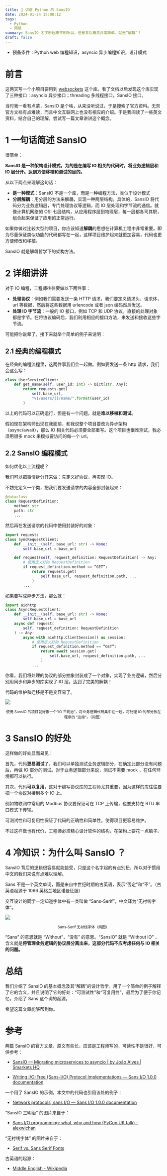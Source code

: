 ```yaml
---
title: 🐍 讲讲 Python 的 SansIO
date: 2024-01-24 15:08:12
tags:
  - Python
  - 网络
summary: SansIO 名字听起来不明所以，但是背后概念非常简单。就是“解耦”！
draft: false
---
```


- 预备条件：Python web 编程知识，asyncio 异步编程知识，设计模式

# 前言

这两天写一个小项目要用到 [websockets](https://websockets.readthedocs.io/en/stable/intro/index.html) 这个库。看了文档以后发现这个库实现了三种接口：asyncio 异步接口；threading 多线程接口，SansIO 接口。

当时我一看有点蒙，SansIO 是个啥，从来没听说过，于是搜索了官方资料。无奈官方文档有点难读，而且中文互联网上也没有相应的介绍。于是我阅读了一些英文资料，结合自己的理解，尝试写一篇文章讲讲这个概念。

# 1 一句话简述 SansIO

很简单：

**SansIO 是一种架构设计模式，为的是在编写 IO 相关的代码时，将业务逻辑层和 IO 层分开。达到方便移植和测试的目的。**

从以下两点来理解这句话：

- **是一种模式**：SansIO 不是一个库，而是一种编程方法，类似于设计模式
- **分层解耦**：用分层的方法来解耦，实现一种两层结构。具体的，SansIO 将代码分为业务逻辑层，专门处理协议等逻辑，而 IO 层处理和字节流的通信。就像计算机网络的 OSI 七层结构，从应用程序层到物理层，每一层都各司其职，组合起来保证了应用的正常运行。

如果你做过比较大型的项目，你应该知道**解耦**的思想在计算机工程中非常重要。即为尽量保证类似功能的代码都写在一起，这样项目维护起来就更加容易，代码也更方便修改和移植。

SansIO 就是解耦哲学下的架构方法。

# 2 详细讲讲

对于 IO 编程，工程师往往要做以下两件事：

- **处理协议**：例如我们需要发送一条 HTTP 请求，我们要定义请求头，请求体，url 等数据，然后将这些数据用 urlencode 或者 json 编码然后发送。
- **处理 IO 字节流**：一般的 IO 接口，例如 TCP 和 UDP 协议，直接的处理对象都是字节。在将协议编码后，我们利用相应的接口方法，来发送和接收这些字节流。

可能把你说晕了，接下来就举个简单的例子来说明：

## 2.1 经典的编程模式

在经典的编程流程里，这两件事我们会一起做。例如要发送一条 http 请求，我们会这么写：

```python
class UserServiceClient:
    def get_name(self, user_id: int) -> Dict[str, Any]:
        return requests.get(
            self.base_url,
            "v1/users/{}/name/".format(user_id)
        )
```

以上的代码可以正确运行，但是有一个问题，就是**难以移植和测试**。

假如现在架构师出现在我面前，和我说整个项目要改为异步架构（async/await），那么 IO 相关代码必须要全部重写。这个项目也很难测试，我必须用很多 mock 来模拟要访问的每一个 url。

## 2.2 SansIO 编程模式

如何优化以上流程呢？

我们可以把事情拆分开来做：先定义好协议，再实现 IO。

不妨先定义一个类，把我们要发送请求的内容全部封装起来：

```python
@dataclass
class RequestDefinition:
    method: str
    path: str
    ...
```

然后再在发送请求的代码中使用封装好的对象：

```python
import requests
class SyncRequestClient:
    def __init__(self, base_url: str) -> None:
        self.base_url = base_url

    def request(self, request_definition: RequestDefinition) -> Any:
        # 使用定义好的 RequestDefinition
        if request_definition.method == “GET”:
            return requests.get(
                self.base_url, request_definition.path, ...
            )
        ...
```

如果要写成异步方法，那么就：

```python
import aiohttp
class AsyncRequestClient:
    def __init__(self, base_url: str) -> None:
        self.base_url = base_url
    async def request(
        self, request_definition: RequestDefinition
    ) -> Any:
        async with aiohttp.ClientSession() as session:
            # 使用定义好的 RequestDefinition
            if request_definition.method == “GET”:
                return await session.get(
                    self.base_url, request_definition.path, ...
                )
            ...
```

你看，我们将处理的协议的部分抽象封装成了一个对象，实现了业务逻辑，然后分别用同步和异步的库实现了 IO 层。达到了完美的解耦！

代码的维护和迁移是不是变容易了。

![](/static/blog/2024-01-24-sansio/2024-01-24-16-32-00.png)

<center>
  <small>
    使用 SansIO 的项目就好像一个“IO 三明治”，将业务逻辑代码集中在一起，将处理 IO 的部分放在程序的
    “边缘”。（网图）
  </small>
</center>

# 3 SansIO 的好处

这样做的好处显而易见：

首先，代码**更易测试**了，我们可以单独测试业务逻辑部分，在确定此部分没有问题后，再做 IO 部分的测试。对于业务逻辑部分来说，测试不需要 mock ，在任何环境都可以执行。

其次，代码**可以复用**，这对于编写协议库的工程师尤其重要，因为这样的库往往要把一个协议对接到多个 IO 上。

例如物联网中常用的 Modbus 协议要保证可在 TCP 上传输，也要支持在 RTU 串口模式下传输。

可测试性和可复用性保证了代码的正确性和简单性，使得项目更容易维护。

不过这样做也有代价，工程师必须精心设计软件的结构，在架构上要花一点脑子。

# 4 冷知识：为什么叫 SansIO ？

SansIO 背后的逻辑很容易就能接受，只是这个名字起的有点别扭，所以对于惯用中文的我们来说有点难以理解。

Sans 不是一个英文单词，而是来自中世纪时期的古英语，表示“否定”和“不”。（古英语起源于 1066 英格兰地区诺曼征服）

交互设计的同学一定知道字体中有一类叫做 “Sans-Serif”，中文译为“无衬线字体”。

![](/static/blog/2024-01-24-sansio/2024-01-24-16-35-29.png)

<center>
  <small>Sans-Serif 无衬线字体（网图）</small>
</center>

“Sans” 的意思就是 “Without”，“没有” 的意思。“SansIO” 就是 “Without IO” ，含义就是**将管理业务逻辑的协议层分离出来，这部分代码不应考虑任何与 IO 相关的问题。**

# 总结

我们介绍了 SansIO 的基本概念及其“解耦”的设计哲学。用了一个简单的例子解释了它的含义，并且说明了它的好处：“可测试性”和“可复用性”，最后为了便于你记忆，介绍了 Sans 这个词的起源。

希望这篇文章能够帮到你。

# 参考

两篇 SansIO 的官方文章，原文有些长，应该是工程师写的，可读性不是很好，可供参考：

- [SansIO — Migrating microservices to asyncio | by João Alves | Smarkets HQ](https://smarketshq.com/sansio-migrating-microservices-to-asyncio-b97c69e391b2)

- [Writing I/O-Free (Sans-I/O) Protocol Implementations — Sans I/O 1.0.0 documentation](https://sans-io.readthedocs.io/how-to-sans-io.html)

一个用了 SansIO 的示例，本文中的代码也引用该处的例子：

- [Network protocols, sans I/O — Sans I/O 1.0.0 documentation](https://sans-io.readthedocs.io/)

“SansIO 三明治” 的图片来自于：

- [Sans I/O programming: what, why and how (PyCon UK talk) – alexwlchan](https://alexwlchan.net/2019/sans-io-programming/)

“无衬线字体” 的图片来自于：

- [Serif vs. Sans Serif Fonts](https://newenglandrepro.com/serif-vs-sans-serif-typeface/)

古英语的起源：

- [Middle English - Wikipedia](https://en.wikipedia.org/wiki/Middle_English)
